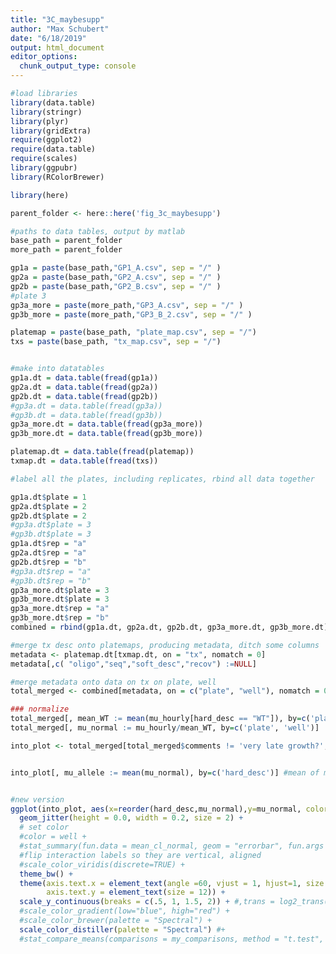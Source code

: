 ```yaml
---
title: "3C_maybesupp"
author: "Max Schubert"
date: "6/18/2019"
output: html_document
editor_options: 
  chunk_output_type: console
---
```


```r
#load libraries
library(data.table)
library(stringr)
library(plyr)
library(gridExtra)
require(ggplot2)
require(data.table)
require(scales)
library(ggpubr)
library(RColorBrewer)

library(here)

parent_folder <- here::here('fig_3c_maybesupp')

```
```r

#paths to data tables, output by matlab
base_path = parent_folder
more_path = parent_folder

gp1a = paste(base_path,"GP1_A.csv", sep = "/" )
gp2a = paste(base_path,"GP2_A.csv", sep = "/" )
gp2b = paste(base_path,"GP2_B.csv", sep = "/" )
#plate 3
gp3a_more = paste(more_path,"GP3_A.csv", sep = "/" )
gp3b_more = paste(more_path,"GP3_B_2.csv", sep = "/" )

platemap = paste(base_path, "plate_map.csv", sep = "/")
txs = paste(base_path, "tx_map.csv", sep = "/")


#make into datatables
gp1a.dt = data.table(fread(gp1a))
gp2a.dt = data.table(fread(gp2a))
gp2b.dt = data.table(fread(gp2b))
#gp3a.dt = data.table(fread(gp3a))
#gp3b.dt = data.table(fread(gp3b))
gp3a_more.dt = data.table(fread(gp3a_more))
gp3b_more.dt = data.table(fread(gp3b_more))

platemap.dt = data.table(fread(platemap))
txmap.dt = data.table(fread(txs))

```

```r
#label all the plates, including replicates, rbind all data together

gp1a.dt$plate = 1
gp2a.dt$plate = 2
gp2b.dt$plate = 2
#gp3a.dt$plate = 3
#gp3b.dt$plate = 3
gp1a.dt$rep = "a"
gp2a.dt$rep = "a"
gp2b.dt$rep = "b"
#gp3a.dt$rep = "a"
#gp3b.dt$rep = "b"
gp3a_more.dt$plate = 3
gp3b_more.dt$plate = 3
gp3a_more.dt$rep = "a"
gp3b_more.dt$rep = "b"
combined = rbind(gp1a.dt, gp2a.dt, gp2b.dt, gp3a_more.dt, gp3b_more.dt)

#merge tx desc onto platemaps, producing metadata, ditch some columns
metadata <- platemap.dt[txmap.dt, on = "tx", nomatch = 0]
metadata[,c( "oligo","seq","soft_desc","recov") :=NULL]

#merge metadata onto data on tx on plate, well
total_merged <- combined[metadata, on = c("plate", "well"), nomatch = 0]

### normalize
total_merged[, mean_WT := mean(mu_hourly[hard_desc == "WT"]), by=c('plate', 'rep')]
total_merged[, mu_normal := mu_hourly/mean_WT, by=c('plate', 'well')]

```
```r
into_plot <- total_merged[total_merged$comments != 'very late growth?', ]


into_plot[, mu_allele := mean(mu_normal), by=c('hard_desc')] #mean of mu, for plotting, coloring


#new version
ggplot(into_plot, aes(x=reorder(hard_desc,mu_normal),y=mu_normal, color= mu_allele)) +
  geom_jitter(height = 0.0, width = 0.2, size = 2) + 
  # set color
  #color = well +
  #stat_summary(fun.data = mean_cl_normal, geom = "errorbar", fun.args = list(mult = 1)) +
  #flip interaction labels so they are vertical, aligned
  #scale_color_viridis(discrete=TRUE) +
  theme_bw() +
  theme(axis.text.x = element_text(angle =60, vjust = 1, hjust=1, size = 12),
        axis.text.y = element_text(size = 12)) +
  scale_y_continuous(breaks = c(.5, 1, 1.5, 2)) + #,trans = log2_trans(),) +
  #scale_color_gradient(low="blue", high="red") +
  #scale_color_brewer(palette = "Spectral") +
  scale_color_distiller(palette = "Spectral") #+
  #stat_compare_means(comparisons = my_comparisons, method = "t.test", label = "p.signif")

```

